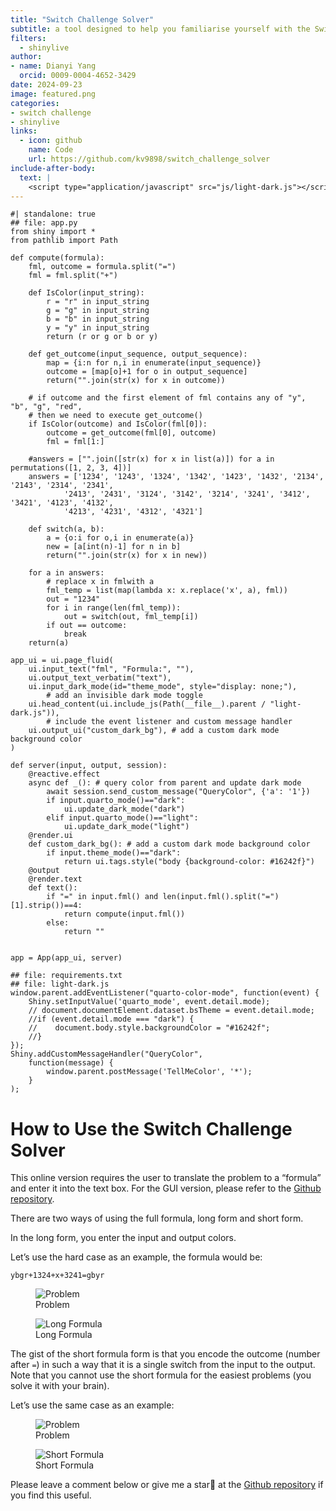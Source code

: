 ```yaml
---
title: "Switch Challenge Solver"
subtitle: a tool designed to help you familiarise yourself with the Switch Challenge for AON and P&G assessments
filters:
  - shinylive
author: 
- name: Dianyi Yang
  orcid: 0009-0004-4652-3429
date: 2024-09-23
image: featured.png
categories:
- switch challenge
- shinylive
links:
  - icon: github
    name: Code
    url: https://github.com/kv9898/switch_challenge_solver
include-after-body:
  text: |
    <script type="application/javascript" src="js/light-dark.js"></script>
---
```

```shinylive-python
#| standalone: true
## file: app.py
from shiny import *
from pathlib import Path

def compute(formula):
    fml, outcome = formula.split("=")
    fml = fml.split("+")

    def IsColor(input_string):
        r = "r" in input_string
        g = "g" in input_string
        b = "b" in input_string
        y = "y" in input_string
        return (r or g or b or y)

    def get_outcome(input_sequence, output_sequence):
        map = {i:n for n,i in enumerate(input_sequence)}
        outcome = [map[o]+1 for o in output_sequence]
        return("".join(str(x) for x in outcome))

    # if outcome and the first element of fml contains any of "y", "b", "g", "red",
    # then we need to execute get_outcome()
    if IsColor(outcome) and IsColor(fml[0]):
        outcome = get_outcome(fml[0], outcome)
        fml = fml[1:]

    #answers = ["".join([str(x) for x in list(a)]) for a in permutations([1, 2, 3, 4])]
    answers = ['1234', '1243', '1324', '1342', '1423', '1432', '2134', '2143', '2314', '2341', 
            '2413', '2431', '3124', '3142', '3214', '3241', '3412', '3421', '4123', '4132', 
            '4213', '4231', '4312', '4321']

    def switch(a, b):
        a = {o:i for o,i in enumerate(a)}
        new = [a[int(n)-1] for n in b]
        return("".join(str(x) for x in new))

    for a in answers:
        # replace x in fmlwith a
        fml_temp = list(map(lambda x: x.replace('x', a), fml))
        out = "1234"
        for i in range(len(fml_temp)):
            out = switch(out, fml_temp[i])
        if out == outcome:
            break
    return(a)

app_ui = ui.page_fluid(
    ui.input_text("fml", "Formula:", ""),
    ui.output_text_verbatim("text"),
    ui.input_dark_mode(id="theme_mode", style="display: none;"), 
        # add an invisible dark mode toggle 
    ui.head_content(ui.include_js(Path(__file__).parent / "light-dark.js")),
        # include the event listener and custom message handler
    ui.output_ui("custom_dark_bg"), # add a custom dark mode background color
)

def server(input, output, session):
    @reactive.effect
    async def _(): # query color from parent and update dark mode
        await session.send_custom_message("QueryColor", {'a': '1'})
        if input.quarto_mode()=="dark":
            ui.update_dark_mode("dark")
        elif input.quarto_mode()=="light":
            ui.update_dark_mode("light")
    @render.ui
    def custom_dark_bg(): # add a custom dark mode background color
        if input.theme_mode()=="dark":
            return ui.tags.style("body {background-color: #16242f}")
    @output
    @render.text
    def text():
        if "=" in input.fml() and len(input.fml().split("=")[1].strip())==4:
            return compute(input.fml())
        else:
            return ""    


app = App(app_ui, server)

## file: requirements.txt
## file: light-dark.js
window.parent.addEventListener("quarto-color-mode", function(event) {
    Shiny.setInputValue('quarto_mode', event.detail.mode);
    // document.documentElement.dataset.bsTheme = event.detail.mode;
    //if (event.detail.mode === "dark") {
    //    document.body.style.backgroundColor = "#16242f";
    //} 
});
Shiny.addCustomMessageHandler("QueryColor",
    function(message) {
        window.parent.postMessage('TellMeColor', '*');
    }
);
```

# How to Use the Switch Challenge Solver

This online version requires the user to translate the problem to a "formula" and enter it into the text box. For the GUI version, please refer to the [Github repository](https://github.com/kv9898/switch_challenge_solver).

There are two ways of using the full formula, long form and short form.

In the long form, you enter the input and output colors.

Let's use the hard case as an example, the formula would be:

`ybgr+1324+x+3241=gbyr`

::: {layout="[[30,70]]"}
![Problem](img/problem.png)

![Long Formula](img/lf.png)
:::

The gist of the short formula form is that you encode the outcome (number after `=`) in such a way that it is a single switch from the input to the output. Note that you cannot use the short formula for the easiest problems (you solve it with your brain).

Let's use the same case as an example:

::: {layout="[[30,70]]"}
![Problem](img/problem.png)

![Short Formula](img/sf.png)
:::

Please leave a comment below or give me a star🌟 at the [Github repository](https://github.com/kv9898/switch_challenge_solver) if you find this useful.
